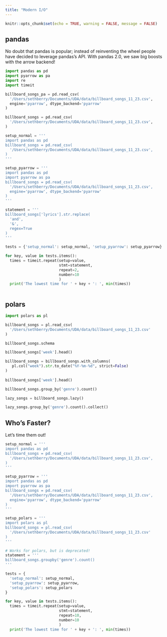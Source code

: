 ```yaml
---
title: "Modern I/O"
---
```


```r
knitr::opts_chunk$set(echo = TRUE, warning = FALSE, message = FALSE)
```

## pandas

No doubt that pandas is popular; instead of reinventing the wheel people have decided to leverage pandas's API. With pandas 2.0, we saw big boosts with the arrow backend!

```python
import pandas as pd
import pyarrow as pa
import re
import timeit

billboard_songs_pa = pd.read_csv(
  '/Users/sethberry/Documents/UDA/data/billboard_songs_11_23.csv', 
  engine='pyarrow', dtype_backend='pyarrow'
)

billboard_songs = pd.read_csv(
  '/Users/sethberry/Documents/UDA/data/billboard_songs_11_23.csv', 
)

setup_normal = '''
import pandas as pd
billboard_songs = pd.read_csv(
  '/Users/sethberry/Documents/UDA/data/billboard_songs_11_23.csv', 
)
'''

setup_pyarrow = '''
import pandas as pd
import pyarrow as pa
billboard_songs = pd.read_csv(
  '/Users/sethberry/Documents/UDA/data/billboard_songs_11_23.csv', 
  engine='pyarrow', dtype_backend='pyarrow'
)
'''

statement = '''
billboard_songs['lyrics'].str.replace(
  'and',
  '&', 
  regex=True
)
'''

tests = {'setup_normal': setup_normal, 'setup_pyarrow': setup_pyarrow}

for key, value in tests.items():
  times = timeit.repeat(setup=value, 
                        stmt=statement,
                        repeat=2,
                        number=10
                        )
  print('The lowest time for ' + key + ': ', min(times))
  
```

## polars

```python
import polars as pl

billboard_songs = pl.read_csv(
  '/Users/sethberry/Documents/UDA/data/billboard_songs_11_23.csv'
)

billboard_songs.schema

billboard_songs['week'].head()

billboard_songs = billboard_songs.with_columns(
   pl.col("week").str.to_date("%Y-%m-%d", strict=False)
)
  
billboard_songs['week'].head()  

billboard_songs.group_by('genre').count()

lazy_songs = billboard_songs.lazy()

lazy_songs.group_by('genre').count().collect()
```


## Who's Faster?

Let's time them out!

```python
setup_normal = '''
import pandas as pd
billboard_songs = pd.read_csv(
  '/Users/sethberry/Documents/UDA/data/billboard_songs_11_23.csv', 
)
'''

setup_pyarrow = '''
import pandas as pd
import pyarrow as pa
billboard_songs = pd.read_csv(
  '/Users/sethberry/Documents/UDA/data/billboard_songs_11_23.csv', 
  engine='pyarrow', dtype_backend='pyarrow'
)
'''

setup_polars = '''
import polars as pl
billboard_songs = pl.read_csv(
  '/Users/sethberry/Documents/UDA/data/billboard_songs_11_23.csv'
)
'''

# Works for polars, but is deprecated!
statement = '''
billboard_songs.groupby('genre').count()
'''

tests = {
  'setup_normal': setup_normal, 
  'setup_pyarrow': setup_pyarrow, 
  'setup_polars': setup_polars
}

for key, value in tests.items():
  times = timeit.repeat(setup=value, 
                        stmt=statement,
                        repeat=10,
                        number=10
                        )
  print('The lowest time for ' + key + ': ', min(times))

```
